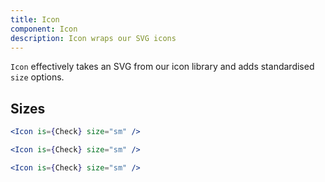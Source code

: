 ```yaml
---
title: Icon
component: Icon
description: Icon wraps our SVG icons
---
```


`Icon` effectively takes an SVG from our icon library and adds standardised `size` options.

## Sizes

```jsx preview
<Icon is={Check} size="sm" />
```

```jsx preview
<Icon is={Check} size="sm" />
```

```jsx preview
<Icon is={Check} size="sm" />
```

